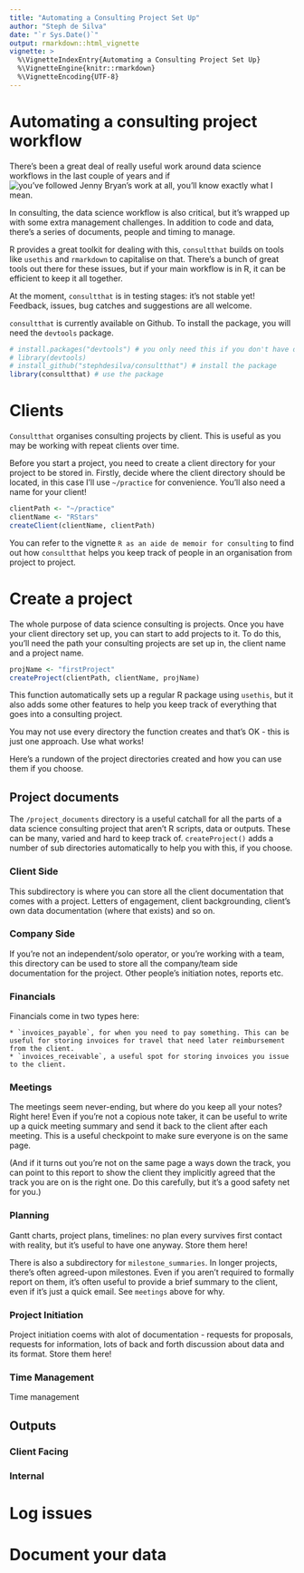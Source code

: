 ```yaml
---
title: "Automating a Consulting Project Set Up"
author: "Steph de Silva"
date: "`r Sys.Date()`"
output: rmarkdown::html_vignette
vignette: >
  %\VignetteIndexEntry{Automating a Consulting Project Set Up}
  %\VignetteEngine{knitr::rmarkdown}
  %\VignetteEncoding{UTF-8}
---
```


# Automating a consulting project workflow

There's been a great deal of really useful work around data science workflows in the last couple of years and if ![you've followed Jenny Bryan's work at all](https://github.com/jennybc), you'll know exactly what I mean.

In consulting, the data science workflow is also critical, but it's wrapped up with some extra management challenges. In addition to code and data, there's a series of documents, people and timing to manage.

R provides a great toolkit for dealing with this, `consultthat` builds on tools like `usethis` and `rmarkdown` to capitalise on that. There's a bunch of great tools out there for these issues, but if your main workflow is in R, it can be efficient to keep it all together.

At the moment, `consultthat` is in testing stages: it's not stable yet! Feedback, issues, bug catches and suggestions are all welcome.

`consultthat` is currently available on Github. To install the package, you will need the `devtools` package.

```r
# install.packages("devtools") # you only need this if you don't have devtools already
# library(devtools) 
# install_github("stephdesilva/consultthat") # install the package
library(consultthat) # use the package
```

# Clients

`Consultthat` organises consulting projects by client. This is useful as you may be working with repeat clients over time.

Before you start a project, you need to create a client directory for your project to be stored in. Firstly, decide where the client directory should be located, in this case I'll use `~/practice` for convenience. You'll also need a name for your client!

```r
clientPath <- "~/practice"
clientName <- "RStars"
createClient(clientName, clientPath)
```

You can refer to the vignette `R as an aide de memoir for consulting` to find out how `consultthat` helps you keep track of people in an organisation from project to project.

# Create a project 

The whole purpose of data science consulting is projects. Once you have your client directory set up, you can start to add projects to it. To do this, you'll need the path your consulting projects are set up in, the client name and a project name.

```r
projName <- "firstProject"
createProject(clientPath, clientName, projName)
```

This function automatically sets up a regular R package using `usethis`, but it also adds some other features to help you keep track of everything that goes into a consulting project.

You may not use every directory the function creates and that's OK - this is just one approach. Use what works!

Here's a rundown of the project directories created and how you can use them if you choose.

## Project documents

The `/project_documents` directory is a useful catchall for all the parts of a data science consulting project that aren't R scripts, data or outputs. These can be many, varied and hard to keep track of. `createProject()` adds a number of sub directories automatically to help you with this, if you choose.

### Client Side

This subdirectory is where you can store all the client documentation that comes with a project. Letters of engagement, client backgrounding, client's own data documentation (where that exists) and so on.

### Company Side

If you're not an independent/solo operator, or you're working with a team, this directory can be used to store all the company/team side documentation for the project. Other people's initiation notes, reports etc.

### Financials

Financials come in two types here: 

    * `invoices_payable`, for when you need to pay something. This can be useful for storing invoices for travel that need later reimbursement from the client.
    * `invoices_receivable`, a useful spot for storing invoices you issue to the client.

### Meetings

The meetings seem never-ending, but where do you keep all your notes? Right here! Even if you're not a copious note taker, it can be useful to write up a quick meeting summary and send it back to the client after each meeting. This is a useful checkpoint to make sure everyone is on the same page. 

(And if it turns out you're not on the same page a ways down the track, you can point to this report to show the client they implicitly agreed that the track you are on is the right one. Do this carefully, but it's a good safety net for you.)

### Planning

Gantt charts, project plans, timelines: no plan every survives first contact with reality, but it's useful to have one anyway. Store them here!

There is also a subdirectory for `milestone_summaries`. In longer projects, there's often agreed-upon milestones. Even if you aren't required to formally report on them, it's often useful to provide a brief summary to the client, even if it's just a quick email. See `meetings` above for why.

### Project Initiation

Project initiation coems with alot of documentation - requests for proposals, requests for information, lots of back and forth discussion about data and its format. Store them here!

### Time Management

Time management 

## Outputs

### Client Facing
### Internal

# Log issues

# Document your data


